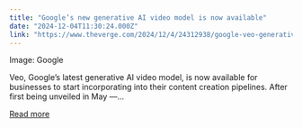 ```yaml
---
title: "Google’s new generative AI video model is now available"
date: "2024-12-04T11:30:24.000Z"
link: "https://www.theverge.com/2024/12/4/24312938/google-veo-generative-ai-video-model-available-preview"
---
```


Image: Google
    

  
Veo, Google’s latest generative AI video model, is now available for businesses to start incorporating into their content creation pipelines. After first being unveiled in May —...

[Read more](https://www.theverge.com/2024/12/4/24312938/google-veo-generative-ai-video-model-available-preview)
